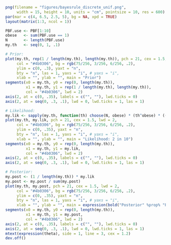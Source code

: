 
```r
png(filename = "figures/bayesrule_discrete_unif.png", 
     width = 15, height = 10, units = "cm", pointsize = 10, res = 600)
par(mar = c(4, 6.5, 2.5, 5), bg = NA, xpd = TRUE)
layout(matrix(1:3, ncol = 1))

PBF.use <- PBF[1:10]
obese   <- sum(PBF.use == 1)
N       <- length(PBF.use)
my.th   <- seq(0, 1, .1)

# Prior:
plot(my.th, rep(1 / length(my.th), length(my.th)), pch = 21, cex = 1.5, lwd = 2, 
     col = "#4b0306", bg = rgb(75/256, 3/256, 6/256, .2), 
     ylim = c(0, .3), yaxt = "n", 
     bty = "n", las = 1, yaxs = "i", # yaxs = "i", 
     xlab = "", ylab = "", main = "Prior")
segments(x0 = my.th, y0 = rep(0, length(my.th)), 
         x1 = my.th, y1 = rep(1 / length(my.th), length(my.th)), 
         col = "#4b0306", lwd = 2)
axis(2, at = c(0, .35), labels = c("", ""), lwd.ticks = 0)
axis(2, at = seq(0, .3, .1), lwd = 0, lwd.ticks = 1, las = 1)

# Likelihood:
my.lik <- sapply(my.th, function(th) choose(N, obese) * (th^obese) * ((1-th)^(N-obese)))
plot(my.th, my.lik, pch = 21, cex = 1.5, lwd = 2, 
     col = "#4b0306", bg = rgb(75/256, 3/256, 6/256, .2), 
     ylim = c(0, .35), yaxt = "n", 
     bty = "n", las = 1, yaxs = "i", # yaxs = "i", 
     xlab = "", ylab = "", main = "Likelihood: 2 in 10")
segments(x0 = my.th, y0 = rep(0, length(my.th)), 
         x1 = my.th, y1 = my.lik, 
         col = "#4b0306", lwd = 2)
axis(2, at = c(0, .35), labels = c("", ""), lwd.ticks = 0)
axis(2, at = seq(0, .3, .1), lwd = 0, lwd.ticks = 1, las = 1)

# Posterior:
my.post <- (1 / length(my.th)) * my.lik
my.post <- my.post / sum(my.post)
plot(my.th, my.post, pch = 21, cex = 1.5, lwd = 2, 
     col = "#4b0306", bg = rgb(75/256, 3/256, 6/256, .2), 
     ylim = c(0, .35), yaxt = "n", 
     bty = "n", las = 1, yaxs = "i", # yaxs = "i", 
     xlab = "", ylab = "", main = expression(bold("Posterior" %prop% "Prior x Likelihood")))
segments(x0 = my.th, y0 = rep(0, length(my.th)), 
         x1 = my.th, y1 = my.post, 
         col = "#4b0306", lwd = 2)
axis(2, at = c(0, .35), labels = c("", ""), lwd.ticks = 0)
axis(2, at = seq(0, .3, .1), lwd = 0, lwd.ticks = 1, las = 1)
mtext(expression(theta), side = 1, line = 3, cex = 1.2)
dev.off()
```
